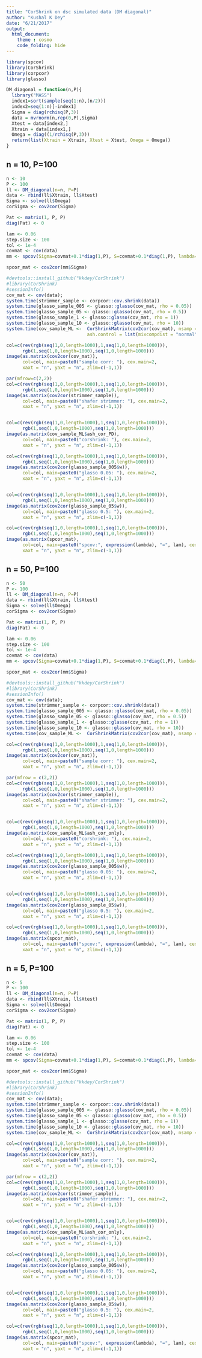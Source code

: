 ```yaml
---
title: "CorShrink on dsc simulated data (DM diagonal)"
author: "Kushal K Dey"
date: "6/21/2017"
output: 
  html_document:
    theme : cosmo
    code_folding: hide
---
```


```r
library(spcov)
library(CorShrink)
library(corpcor)
library(glasso)
```

```r
DM_diagonal = function(n,P){
  library("MASS")
  index1=sort(sample(seq(1:n),(n/2)))
  index2=seq(1:n)[-index1]
  Sigma = diag(rchisq(P,3))
  data = mvrnorm(n,rep(0,P),Sigma)
  Xtest = data[index2,]
  Xtrain = data[index1,]
  Omega = diag((1/rchisq(P,3)))
  return(list(Xtrain = Xtrain, Xtest = Xtest, Omega = Omega))
}

```

## n = 10, P=100

```r
n <- 10
P <- 100
ll <- DM_diagonal(n=n, P=P)
data <- rbind(ll$Xtrain, ll$Xtest)
Sigma <- solve(ll$Omega)
corSigma <- cov2cor(Sigma)
```

```r
Pat <- matrix(1, P, P)
diag(Pat) <- 0
```

```r
lam <- 0.06
step.size <- 100
tol <- 1e-4
covmat <- cov(data)
mm <- spcov(Sigma=covmat+0.1*diag(1,P), S=covmat+0.1*diag(1,P), lambda=lam * Pat,step.size=step.size, n.inner.steps=200, thr.inner=0, tol.outer=tol, trace=1)
```

```r
spcor_mat <- cov2cor(mm$Sigma)
```

```r
#devtools::install_github("kkdey/CorShrink")
#library(CorShrink)
#sessionInfo()
cov_mat <- cov(data);
system.time(strimmer_sample <- corpcor::cov.shrink(data))
system.time(glasso_sample_005 <- glasso::glasso(cov_mat, rho = 0.05))
system.time(glasso_sample_05 <- glasso::glasso(cov_mat, rho = 0.5))
system.time(glasso_sample_1 <- glasso::glasso(cov_mat, rho = 1))
system.time(glasso_sample_10 <- glasso::glasso(cov_mat, rho = 10))
system.time(cov_sample_ML <-  CorShrinkMatrix(cov2cor(cov_mat), nsamp = matrix(n, P, P), 
                              ash.control = list(mixcompdist = "normal", nullweight = 100)))
```

```r

col=c(rev(rgb(seq(1,0,length=1000),1,seq(1,0,length=1000))),
      rgb(1,seq(1,0,length=1000),seq(1,0,length=1000)))
image(as.matrix(cov2cor(cov_mat)),
      col=col, main=paste0("sample corr: "), cex.main=2,
      xaxt = "n", yaxt = "n", zlim=c(-1,1))
```

```r

par(mfrow=c(2,2))
col=c(rev(rgb(seq(1,0,length=1000),1,seq(1,0,length=1000))),
      rgb(1,seq(1,0,length=1000),seq(1,0,length=1000)))
image(as.matrix(cov2cor(strimmer_sample)),
      col=col, main=paste0("shafer strimmer: "), cex.main=2,
      xaxt = "n", yaxt = "n", zlim=c(-1,1))


col=c(rev(rgb(seq(1,0,length=1000),1,seq(1,0,length=1000))),
      rgb(1,seq(1,0,length=1000),seq(1,0,length=1000)))
image(as.matrix(cov_sample_ML$ash_cor_PD),
      col=col, main=paste0("corshrink: "), cex.main=2,
      xaxt = "n", yaxt = "n", zlim=c(-1,1))

col=c(rev(rgb(seq(1,0,length=1000),1,seq(1,0,length=1000))),
      rgb(1,seq(1,0,length=1000),seq(1,0,length=1000)))
image(as.matrix(cov2cor(glasso_sample_005$w)),
      col=col, main=paste0("glasso 0.05: "), cex.main=2,
      xaxt = "n", yaxt = "n", zlim=c(-1,1))


col=c(rev(rgb(seq(1,0,length=1000),1,seq(1,0,length=1000))),
      rgb(1,seq(1,0,length=1000),seq(1,0,length=1000)))
image(as.matrix(cov2cor(glasso_sample_05$w)),
      col=col, main=paste0("glasso 0.5: "), cex.main=2,
      xaxt = "n", yaxt = "n", zlim=c(-1,1))

```

```r
col=c(rev(rgb(seq(1,0,length=1000),1,seq(1,0,length=1000))),
      rgb(1,seq(1,0,length=1000),seq(1,0,length=1000)))
image(as.matrix(spcor_mat),
      col=col, main=paste0("spcov:", expression(lambda), "=", lam), cex.main=2,
      xaxt = "n", yaxt = "n", zlim=c(-1,1))

```

## n = 50, P=100

```r
n <- 50
P <- 100
ll <- DM_diagonal(n=n, P=P)
data <- rbind(ll$Xtrain, ll$Xtest)
Sigma <- solve(ll$Omega)
corSigma <- cov2cor(Sigma)
```

```r
Pat <- matrix(1, P, P)
diag(Pat) <- 0
```

```r
lam <- 0.06
step.size <- 100
tol <- 1e-4
covmat <- cov(data)
mm <- spcov(Sigma=covmat+0.1*diag(1,P), S=covmat+0.1*diag(1,P), lambda=lam * Pat,step.size=step.size, n.inner.steps=200, thr.inner=0, tol.outer=tol, trace=1)
```

```r
spcor_mat <- cov2cor(mm$Sigma)
```

```r
#devtools::install_github("kkdey/CorShrink")
#library(CorShrink)
#sessionInfo()
cov_mat <- cov(data);
system.time(strimmer_sample <- corpcor::cov.shrink(data))
system.time(glasso_sample_005 <- glasso::glasso(cov_mat, rho = 0.05))
system.time(glasso_sample_05 <- glasso::glasso(cov_mat, rho = 0.5))
system.time(glasso_sample_1 <- glasso::glasso(cov_mat, rho = 1))
system.time(glasso_sample_10 <- glasso::glasso(cov_mat, rho = 10))
system.time(cov_sample_ML <-  CorShrinkMatrix(cov2cor(cov_mat), nsamp = matrix(n, P, P),   ash.control = list(mixcompdist = "normal", nullweight = 100)))
```

```r

col=c(rev(rgb(seq(1,0,length=1000),1,seq(1,0,length=1000))),
      rgb(1,seq(1,0,length=1000),seq(1,0,length=1000)))
image(as.matrix(cov2cor(cov_mat)),
      col=col, main=paste0("sample corr: "), cex.main=2,
      xaxt = "n", yaxt = "n", zlim=c(-1,1))
```

```r
par(mfrow = c(2,2))
col=c(rev(rgb(seq(1,0,length=1000),1,seq(1,0,length=1000))),
      rgb(1,seq(1,0,length=1000),seq(1,0,length=1000)))
image(as.matrix(cov2cor(strimmer_sample)),
      col=col, main=paste0("shafer strimmer: "), cex.main=2,
      xaxt = "n", yaxt = "n", zlim=c(-1,1))


col=c(rev(rgb(seq(1,0,length=1000),1,seq(1,0,length=1000))),
      rgb(1,seq(1,0,length=1000),seq(1,0,length=1000)))
image(as.matrix(cov_sample_ML$ash_cor_only),
      col=col, main=paste0("corshrink: "), cex.main=2,
      xaxt = "n", yaxt = "n", zlim=c(-1,1))

col=c(rev(rgb(seq(1,0,length=1000),1,seq(1,0,length=1000))),
      rgb(1,seq(1,0,length=1000),seq(1,0,length=1000)))
image(as.matrix(cov2cor(glasso_sample_005$w)),
      col=col, main=paste0("glasso 0.05: "), cex.main=2,
      xaxt = "n", yaxt = "n", zlim=c(-1,1))


col=c(rev(rgb(seq(1,0,length=1000),1,seq(1,0,length=1000))),
      rgb(1,seq(1,0,length=1000),seq(1,0,length=1000)))
image(as.matrix(cov2cor(glasso_sample_05$w)),
      col=col, main=paste0("glasso 0.5: "), cex.main=2,
      xaxt = "n", yaxt = "n", zlim=c(-1,1))

```

```r
col=c(rev(rgb(seq(1,0,length=1000),1,seq(1,0,length=1000))),
      rgb(1,seq(1,0,length=1000),seq(1,0,length=1000)))
image(as.matrix(spcor_mat),
      col=col, main=paste0("spcov:", expression(lambda), "=", lam), cex.main=2,
      xaxt = "n", yaxt = "n", zlim=c(-1,1))

```


## n = 5, P=100

```r
n <- 5
P <- 100
ll <- DM_diagonal(n=n, P=P)
data <- rbind(ll$Xtrain, ll$Xtest)
Sigma <- solve(ll$Omega)
corSigma <- cov2cor(Sigma)
```

```r
Pat <- matrix(1, P, P)
diag(Pat) <- 0
```

```r
lam <- 0.06
step.size <- 100
tol <- 1e-4
covmat <- cov(data)
mm <- spcov(Sigma=covmat+0.1*diag(1,P), S=covmat+0.1*diag(1,P), lambda=lam * Pat,step.size=step.size, n.inner.steps=200, thr.inner=0, tol.outer=tol, trace=1)
```

```r
spcor_mat <- cov2cor(mm$Sigma)
```

```r
#devtools::install_github("kkdey/CorShrink")
#library(CorShrink)
#sessionInfo()
cov_mat <- cov(data);
system.time(strimmer_sample <- corpcor::cov.shrink(data))
system.time(glasso_sample_005 <- glasso::glasso(cov_mat, rho = 0.05))
system.time(glasso_sample_05 <- glasso::glasso(cov_mat, rho = 0.5))
system.time(glasso_sample_1 <- glasso::glasso(cov_mat, rho = 1))
system.time(glasso_sample_10 <- glasso::glasso(cov_mat, rho = 10))
system.time(cov_sample_ML <-  CorShrinkMatrix(cov2cor(cov_mat), nsamp = matrix(n, P, P), ash.control = list(mixcompdist = "normal", nullweight = 100)))
```

```r

col=c(rev(rgb(seq(1,0,length=1000),1,seq(1,0,length=1000))),
      rgb(1,seq(1,0,length=1000),seq(1,0,length=1000)))
image(as.matrix(cov2cor(cov_mat)),
      col=col, main=paste0("sample corr: "), cex.main=2,
      xaxt = "n", yaxt = "n", zlim=c(-1,1))
```

```r
par(mfrow = c(2,2))
col=c(rev(rgb(seq(1,0,length=1000),1,seq(1,0,length=1000))),
      rgb(1,seq(1,0,length=1000),seq(1,0,length=1000)))
image(as.matrix(cov2cor(strimmer_sample)),
      col=col, main=paste0("shafer strimmer: "), cex.main=2,
      xaxt = "n", yaxt = "n", zlim=c(-1,1))


col=c(rev(rgb(seq(1,0,length=1000),1,seq(1,0,length=1000))),
      rgb(1,seq(1,0,length=1000),seq(1,0,length=1000)))
image(as.matrix(cov_sample_ML$ash_cor_only),
      col=col, main=paste0("corshrink: "), cex.main=2,
      xaxt = "n", yaxt = "n", zlim=c(-1,1))

col=c(rev(rgb(seq(1,0,length=1000),1,seq(1,0,length=1000))),
      rgb(1,seq(1,0,length=1000),seq(1,0,length=1000)))
image(as.matrix(cov2cor(glasso_sample_005$w)),
      col=col, main=paste0("glasso 0.05: "), cex.main=2,
      xaxt = "n", yaxt = "n", zlim=c(-1,1))


col=c(rev(rgb(seq(1,0,length=1000),1,seq(1,0,length=1000))),
      rgb(1,seq(1,0,length=1000),seq(1,0,length=1000)))
image(as.matrix(cov2cor(glasso_sample_05$w)),
      col=col, main=paste0("glasso 0.5: "), cex.main=2,
      xaxt = "n", yaxt = "n", zlim=c(-1,1))

```

```r
col=c(rev(rgb(seq(1,0,length=1000),1,seq(1,0,length=1000))),
      rgb(1,seq(1,0,length=1000),seq(1,0,length=1000)))
image(as.matrix(spcor_mat),
      col=col, main=paste0("spcov:", expression(lambda), "=", lam), cex.main=2,
      xaxt = "n", yaxt = "n", zlim=c(-1,1))

```

